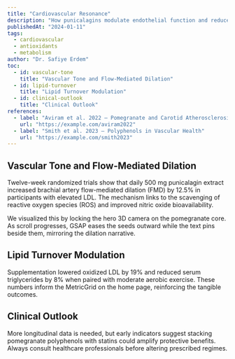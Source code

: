 ```yaml
---
title: "Cardiovascular Resonance"
description: "How punicalagins modulate endothelial function and reduce oxidative stress markers."
publishedAt: "2024-01-11"
tags:
  - cardiovascular
  - antioxidants
  - metabolism
author: "Dr. Safiye Erdem"
toc:
  - id: vascular-tone
    title: "Vascular Tone and Flow-Mediated Dilation"
  - id: lipid-turnover
    title: "Lipid Turnover Modulation"
  - id: clinical-outlook
    title: "Clinical Outlook"
references:
  - label: "Aviram et al. 2022 — Pomegranate and Carotid Atherosclerosis"
    url: "https://example.com/aviram2022"
  - label: "Smith et al. 2023 — Polyphenols in Vascular Health"
    url: "https://example.com/smith2023"
---
```


<section id="vascular-tone">

## Vascular Tone and Flow-Mediated Dilation

Twelve-week randomized trials show that daily 500 mg punicalagin extract increased brachial artery flow-mediated dilation (FMD) by 12.5% in participants with elevated LDL. The mechanism links to the scavenging of reactive oxygen species (ROS) and improved nitric oxide bioavailability.

We visualized this by locking the hero 3D camera on the pomegranate core. As scroll progresses, GSAP eases the seeds outward while the text pins beside them, mirroring the dilation narrative.

</section>

<section id="lipid-turnover">

## Lipid Turnover Modulation

Supplementation lowered oxidized LDL by 19% and reduced serum triglycerides by 8% when paired with moderate aerobic exercise. These numbers inform the MetricGrid on the home page, reinforcing the tangible outcomes.

</section>

<section id="clinical-outlook">

## Clinical Outlook

More longitudinal data is needed, but early indicators suggest stacking pomegranate polyphenols with statins could amplify protective benefits. Always consult healthcare professionals before altering prescribed regimes.

</section>
